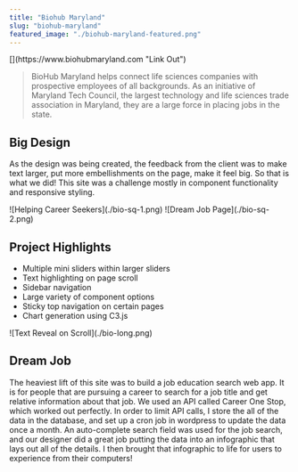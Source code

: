 ```yaml
---
title: "Biohub Maryland"
slug: "biohub-maryland"
featured_image: "./biohub-maryland-featured.png"
---
```


<div className="intro-link">
    [<i className="fa-solid fa-square-arrow-up-right"></i>](https://www.biohubmaryland.com "Link Out")
</div>


> BioHub Maryland helps connect life sciences companies with prospective employees of all backgrounds. As an initiative of Maryland Tech Council, the largest technology and life sciences trade association in Maryland, they are a large force in placing jobs in the state.

## Big Design
As the design was being created, the feedback from the client was to make text larger, put more embellishments on the page, make it feel big. So that is what we did! This site was a challenge mostly  in component functionality and responsive styling. 

<div className="img--2-up">
    ![Helping Career Seekers](./bio-sq-1.png)
    ![Dream Job Page](./bio-sq-2.png)
</div>

## Project Highlights

- Multiple mini sliders within larger sliders
- Text highlighting on page scroll
- Sidebar navigation
- Large variety of component options
- Sticky top navigation on certain pages
- Chart generation using C3.js


<div className="img--1-up">
    ![Text Reveal on Scroll](./bio-long.png)
</div>

## Dream Job
The heaviest lift of this site was to build a job education search web app. It is for people that are pursuing a career to search for a job title and get relative information about that job. We used an API called Career One Stop, which worked out perfectly. In order to limit API calls, I store the all of the data in the database, and set up a cron job in wordpress to update the data once a month. An auto-complete search field was used for the job search, and our designer did a great job putting the data into an infographic that lays out all of the details. I then brought that infographic to life for users to experience from their computers!